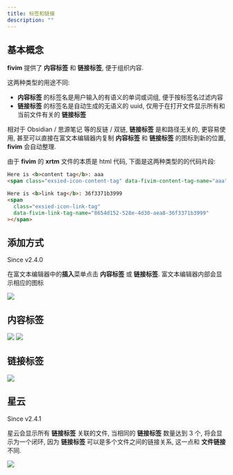 ```yaml
---
title: 标签和链接
description: ""
---
```



## 基本概念

**fivim** 提供了 **内容标签** 和 **链接标签**, 便于组织内容.

这两种类型的用途不同:

- **内容标签** 的标签名是用户输入的有语义的单词或词组, 便于按标签名过滤内容
- **链接标签** 的标签名是自动生成的无语义的 uuid, 仅用于在打开文件显示所有和当前文件有关的 **链接标签**

相对于 Obsidian / 思源笔记 等的反链 / 双链, **链接标签** 是和路径无关的, 更容易使用, 甚至可以直接在富文本编辑器内复制 **内容标签** 和 **链接标签** 的图标到新的位置, **fivim** 会自动整理.

由于 **fivim** 的 **xrtm** 文件的本质是 html 代码, 下面是这两种类型的的代码片段:

```html
Here is <b>content tag</b>: aaa
<span class="exsied-icon-content-tag" data-fivim-content-tag-name="aaa"></span>

Here is <b>link tag</b>: 36f3371b3999
<span
  class="exsied-icon-link-tag"
  data-fivim-link-tag-name="8654d152-528e-4d30-aea8-36f3371b3999"
></span>
```

## 添加方式

Since v2.4.0

在富文本编辑器中的**插入**菜单点击 **内容标签** 或 **链接标签**. 富文本编辑器内部会显示相应的图标

<Img src="/add_tags.png" />

## 内容标签

<Img src="/content_tags_list.png" />
<Img src="/content_tags_detail_list.png" />

## 链接标签

<Img src="/link_tags_list.png" />

## 星云

Since v2.4.1

星云会显示所有 **链接标签** 关联的文件, 当相同的 **链接标签** 数量达到 3 个, 将会显示为一个闭环, 因为 **链接标签** 可以是多个文件之间的链接关系, 这一点和 **文件链接** 不同.

<Img src="/nebula.png" />
